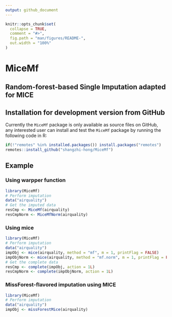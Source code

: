 ```yaml
---
output: github_document
---
```


<!-- README.md is generated from README.Rmd. Please edit that file -->

```r
knitr::opts_chunk$set(
  collapse = TRUE,
  comment = "#>",
  fig.path = "man/figures/README-",
  out.width = "100%"
)
```

# MiceMf

## Random-forest-based Single Imputation adapted for MICE


## Installation for development version from GitHub
Currently the `MiceMf` package is only available as source files on GitHub,
any interested user can install and test the `MiceMf` package by running
the following code in R:

``` r
if(!"remotes" %in% installed.packages()) install.packages("remotes")
remotes::install_github("shangzhi-hong/MiceMf")
```

## Example
### Using warpper function
```r
library(MiceMf)
# Perform imputation
data("airquality")
# Get the imputed data
resCmp <- MiceMf(airquality)
resCmpNorm <- MiceMfNorm(airquality)
```
### Using mice
```r
library(MiceMf)
# Perform imputation
data("airquality")
impObj <- mice(airquality, method = "mf", m = 1, printFlag = FALSE)
impObjNorm <- mice(airquality, method = "mf.norm", m = 1, printFlag = FALSE)
# Get the complete data
resCmp <- complete(impObj, action = 1L)
resCmpNorm <- complete(impObjNorm, action = 1L)
```
### MissForest-flavored imputation using MICE
```r
library(MiceMf)
# Perform imputation
data("airquality")
impObj <- missForestMice(airquality)
```
